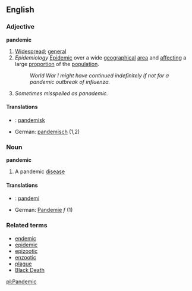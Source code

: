 ==English==
===Adjective===
'''pandemic'''
{{wikipedia}}
#[[Widespread]]; [[general]]
# ''Epidemiology'' [[Epidemic]] over a wide [[geographic]]al [[area]] and [[affect]]ing a large [[proportion]] of the [[population]].
#: ''World War I might have continued indefinitely if not for a pandemic outbreak of influenza.''
#''Sometimes misspelled as panademic.''

====Translations====
*{{sv}}: [[pandemisk]]
*German: [[pandemisch]] (1,2)

===Noun===
'''pandemic'''

#A pandemic [[disease]]

====Translations====
*{{sv}}: [[pandemi]]
*German: [[Pandemie]] ''f'' (1)

===Related terms===
*[[endemic]]
*[[epidemic]]
*[[epizootic]]
*[[enzootic]]
*[[plague]]
*[[Black Death]]

[[pl:Pandemic]]